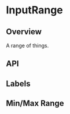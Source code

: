 
<Meta of={InputRangeStories} />

# InputRange

<ResourceLinks
  sourceCode="https://github.com/cultureamp/kaizen-design-system/tree/main/packages/components/src/Input/InputRange"
  className="!mb-8"
/>


<Installation
  installCommand="yarn add @kaizen/components"
  importStatement='import { InputRange } from "@kaizen/components"'
/>

## Overview

A range of things.

<Canvas of={InputRangeStories.Playground} />
<Controls of={InputRangeStories.Playground} />

## API

## Labels

<Canvas of={InputRangeStories.Labels} />

## Min/Max Range

<Canvas of={InputRangeStories.Range} />

